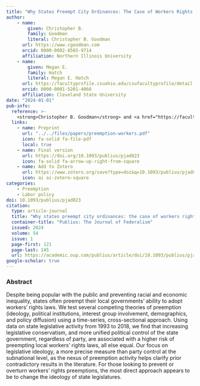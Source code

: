 ```yaml
---
title: "Why States Preempt City Ordinances: The Case of Workers Rights Laws"
author: 
    - name: 
        given: Christopher B.
        family: Goodman
        literal: Christopher B. Goodman
      url: https://www.cgoodman.com
      orcid: 0000-0002-8565-9714
      affiliation: Northern Illinois University
    - name: 
        given: Megan E.
        family: Hatch
        literal: Megan E. Hatch
      url: https://facultyprofile.csuohio.edu/csufacultyprofile/detail.cfm?FacultyID=m_e_hatch
      orcid: 0000-0001-5201-4066
      affiliation: Cleveland State University
date: "2024-01-01"
pub-info:
  reference: >-
    <strong>Christopher B. Goodman</strong> and <a href="https://facultyprofile.csuohio.edu/csufacultyprofile/detail.cfm?FacultyID=m_e_hatch">Megan E. Hatch</a>. (2024) “Why States Preempt City Ordinances: The Case of Workers’ Rights Laws” <em>Publius: The Journal of Federalism</em>, 54 (1): 121-145 doi: <a href="https://doi.org/10.1093/publius/pjad023" target="_blank" rel="noopener noreferrer"><code>10.1093/publius/pjad023</code></a>
  links:
    - name: Preprint
      url: "../../files/papers/preemption-workers.pdf"
      icon: fa-solid fa-file-pdf
      local: true
    - name: Final version
      url: https://doi.org/10.1093/publius/pjad023
      icon: fa-solid fa-arrow-up-right-from-square
    - name: Add to Zotero
      url: https://www.zotero.org/save?type=doi&q=10.1093/publius/pjad023
      icon: ai ai-zotero-square
categories:
    - Preemption
    - Labor policy
doi: 10.1093/publius/pjad023
citation:
  type: article-journal
  title: "Why states preempt city ordinances: the case of workers rights laws"
  container-title: "Publius: The Journal of Federalism"
  issued: 2024
  volume: 54
  issue: 1
  page-first: 121
  page-last: 145
  url: https://academic.oup.com/publius/article/doi/10.1093/publius/pjad023/7191231
google-scholar: true
---
```


### Abstract
Despite being popular with the public and preventing racial and economic inequality, states often preempt their local governments’ ability to adopt workers’ rights laws. We test several competing theories of preemption (ideology, political institutions, interest group involvement, demographics, and policy diffusion) using a time-series, cross-sectional approach. Using data on state legislative activity from 1993 to 2018, we find that increasing legislative conservatism, and more unified political control of the state government, regardless of party, are associated with a higher risk of preempting local workers’ rights laws, all else equal. Our focus on legislative ideology, a more precise measure than party control at the subnational level, as the nexus of preemption activity helps clarify prior contradictory results in the literature. For those looking to prevent or overturn workers’ rights preemptions, the most direct approach appears to be to change the ideology of state legislatures. 